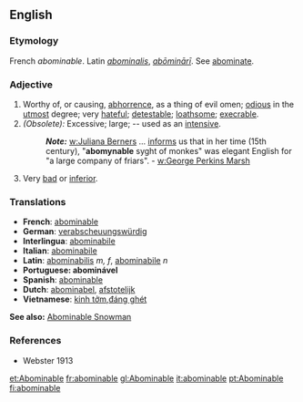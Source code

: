 ==English==
===Etymology===
French ''abominable''. Latin ''[[abominalis]]'', ''[[abōminārī]]''. See [[abominate]].
===Adjective===
#Worthy of, or causing, [[abhorrence]], as a thing of evil omen; [[odious]] in the [[utmost]] degree; very [[hateful]]; [[detestable]]; [[loathsome]]; [[execrable]].
#''(Obsolete):'' Excessive; large; -- used as an [[intensive]]. 
#:'''''Note:''''' [[w:Juliana Berners]] ... [[informs]] us that in her time (15th century), "'''abomynable''' syght of monkes" was elegant English for "a large company of friars". - [[w:George Perkins Marsh]]
#Very [[bad]] or [[inferior]].

===Translations=== 
* '''French''': [[abominable]] 
* '''German''': [[verabscheuungswürdig]] 
* '''Interlingua''': [[abominabile]] 
* '''Italian''': [[abominabile]] 
* '''Latin''': [[abominabilis]] ''m, f'', [[abominabile]] ''n''
* '''Portuguese: abominável'''
* '''Spanish''': [[abominable]]
* '''Dutch''': [[abominabel]], [[afstotelijk]]
* '''Vietnamese''': [[kinh tởm]],[[đáng ghét]]
'''See also:''' [[Abominable Snowman]]

===References===
*Webster 1913

[[et:Abominable]]
[[fr:abominable]]
[[gl:Abominable]]
[[it:abominable]]
[[pt:Abominable]]
[[fi:abominable]]